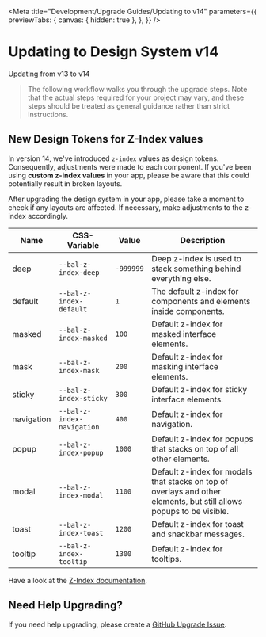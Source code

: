 
<Meta
  title="Development/Upgrade Guides/Updating to v14"
  parameters={{
    previewTabs: {
      canvas: { hidden: true },
    },
  }}
/>

# Updating to Design System v14

<bal-doc-lead>Updating from v13 to v14</bal-doc-lead>

> The following workflow walks you through the upgrade steps.
> Note that the actual steps required for your project may vary, and these steps should be treated as general guidance
> rather than strict instructions.

## New Design Tokens for Z-Index values

In version 14, we've introduced `z-index` values as design tokens. Consequently, adjustments were made to each component.
If you've been using **custom z-index values** in your app, please be aware that this could potentially result in broken layouts.

After upgrading the design system in your app, please take a moment to check if any layouts are affected. If necessary, make adjustments to the z-index accordingly.

| Name       | CSS-Variable               | Value     | Description                                                                                                          |
| ---------- | -------------------------- | --------- | -------------------------------------------------------------------------------------------------------------------- |
| deep       | `--bal-z-index-deep`       | `-999999` | Deep z-index is used to stack something behind everything else.                                                      |
| default    | `--bal-z-index-default`    | `1`       | The default z-index for components and elements inside components.                                                   |
| masked     | `--bal-z-index-masked`     | `100`     | Default z-index for masked interface elements.                                                                       |
| mask       | `--bal-z-index-mask`       | `200`     | Default z-index for masking interface elements.                                                                      |
| sticky     | `--bal-z-index-sticky`     | `300`     | Default z-index for sticky interface elements.                                                                       |
| navigation | `--bal-z-index-navigation` | `400`     | Default z-index for navigation.                                                                                      |
| popup      | `--bal-z-index-popup`      | `1000`    | Default z-index for popups that stacks on top of all other elements.                                                 |
| modal      | `--bal-z-index-modal`      | `1100`    | Default z-index for modals that stacks on top of overlays and other elements, but still allows popups to be visible. |
| toast      | `--bal-z-index-toast`      | `1200`    | Default z-index for toast and snackbar messages.                                                                     |
| tooltip    | `--bal-z-index-tooltip`    | `1300`    | Default z-index for tooltips.                                                                                        |

Have a look at the [Z-Index documentation](?path=/docs/foundation-elevation-design-tokens--page).

## Need Help Upgrading?​

If you need help upgrading, please create a [GitHub Upgrade Issue](https://github.com/baloise/design-system/issues/new/choose).

<bal-doc-github link="/stories/development/upgrade/upgrade-guide.v14.stories.mdx"></bal-doc-github>
